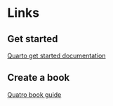 # Links

## Get started
[Quarto get started documentation](https://quarto.org/docs/get-started/hello/rstudio.html)  

## Create a book
[Quatro book guide](https://quarto.org/docs/books/)
